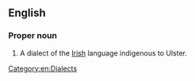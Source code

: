 ==English==
{{wikipedia}}

===Proper noun===
{{en-proper noun|head=[[Ulster]] [[Irish]]}}

# {{lb|en|Ireland}} A dialect of the [[Irish]] language indigenous to Ulster.

[[Category:en:Dialects]]
